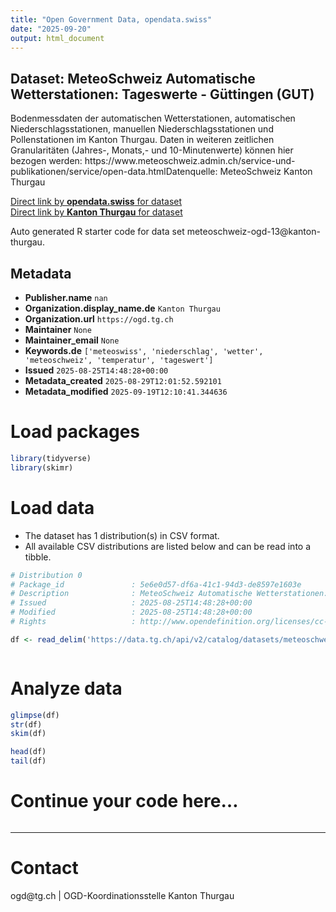 ```yaml
---
title: "Open Government Data, opendata.swiss"
date: "2025-09-20"
output: html_document
---
```


## Dataset: MeteoSchweiz Automatische Wetterstationen: Tageswerte - Güttingen (GUT)

Bodenmessdaten der automatischen Wetterstationen, automatischen Niederschlagsstationen, manuellen Niederschlagsstationen und Pollenstationen im Kanton Thurgau. Daten in weiteren zeitlichen Granularitäten (Jahres-, Monats,- und 10-Minutenwerte) können hier bezogen werden: https://www.meteoschweiz.admin.ch/service-und-publikationen/service/open-data.htmlDatenquelle: MeteoSchweiz Kanton Thurgau

[Direct link by **opendata.swiss** for dataset](https://opendata.swiss/de/dataset/meteoschweiz-automatische-wetterstationen-tageswerte-guttingen-gut)<br>
[Direct link by **Kanton Thurgau** for dataset](https://data.tg.ch/explore/dataset/meteoschweiz-ogd-13/)

Auto generated R starter code for data set meteoschweiz-ogd-13@kanton-thurgau.

## Metadata

- **Publisher.name** `nan`
- **Organization.display_name.de** `Kanton Thurgau`
- **Organization.url** `https://ogd.tg.ch`
- **Maintainer** `None`
- **Maintainer_email** `None`
- **Keywords.de** `['meteoswiss', 'niederschlag', 'wetter', 'meteoschweiz', 'temperatur', 'tageswert']`
- **Issued** `2025-08-25T14:48:28+00:00`
- **Metadata_created** `2025-08-29T12:01:52.592101`
- **Metadata_modified** `2025-09-19T12:10:41.344636`


# Load packages

```r

library(tidyverse)
library(skimr)

```

# Load data

-   The dataset has 1 distribution(s) in CSV format.
-   All available CSV distributions are listed below and can be read into a tibble.

```r

# Distribution 0
# Package_id               : 5e6e0d57-df6a-41c1-94d3-de8597e1603e
# Description              : MeteoSchweiz Automatische Wetterstationen: Tageswerte - Güttingen (GUT) (csv)
# Issued                   : 2025-08-25T14:48:28+00:00
# Modified                 : 2025-08-25T14:48:28+00:00
# Rights                   : http://www.opendefinition.org/licenses/cc-by/

df <- read_delim('https://data.tg.ch/api/v2/catalog/datasets/meteoschweiz-ogd-13/exports/csv?use_labels=true')



```

# Analyze data

```r

glimpse(df)
str(df)
skim(df)

head(df)
tail(df)

```

# Continue your code here...

```r

```

------------------------------------------------------------------------

# Contact

ogd@tg.ch | OGD-Koordinationsstelle Kanton Thurgau
